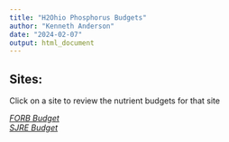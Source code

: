 ```yaml
---
title: "H2Ohio Phosphorus Budgets"
author: "Kenneth Anderson"
date: "2024-02-07"
output: html_document
---
```



## Sites:
Click on a site to review the nutrient budgets for that site

*[FORB Budget](https://kanderson624.github.io/H2Ohio-P-Budgets/Forder-Bridge-Phosphorus-Budgets)*
<br>
*[SJRE Budget](https://kanderson624.github.io/H2Ohio-P-Budgets/SJRE-Phosphorus-Budgets)*
